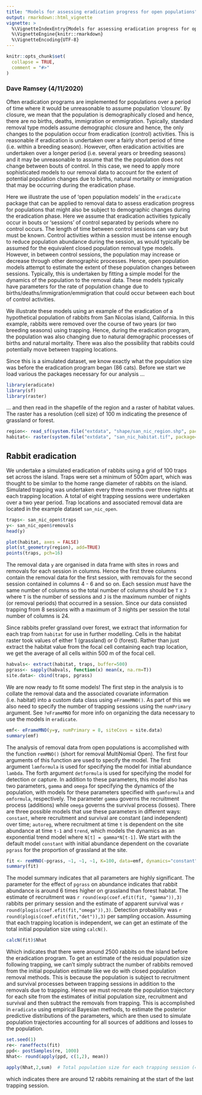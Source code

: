 ```yaml
---
title: "Models for assessing eradication progress for open populations"
output: rmarkdown::html_vignette
vignette: >
  %\VignetteIndexEntry{Models for assessing eradication progress for open populations}
  %\VignetteEngine{knitr::rmarkdown}
  %\VignetteEncoding{UTF-8}
---
```


```r
knitr::opts_chunk$set(
  collapse = TRUE,
  comment = "#>"
)
```

### Dave Ramsey (4/11/2020)

Often eradication programs are implemented for populations over a period of time where it would be unreasonable to assume population 'closure'.  By closure, we mean that the population is demographically closed and hence, there are no births, deaths, immigration or emmigration.  Typically, standard removal type models assume demographic closure and hence, the only changes to the population occur from eradication (control) activities. This is reasonable if eradication is undertaken over a fairly short period of time (i.e. within a breeding season).  However, often eradication activities are undertaken over a longer period (i.e. several years or breeding seasons) and it may be unreasonable to assume that the the population does not change between bouts of control. In this case, we need to apply more sophisticated models to our removal data to account for the extent of potential population changes due to births, natural mortality or immigration that may be occurring during the eradication phase.

Here we illustrate the use of 'open population models' in the `eradicate` package that can be applied to removal data to assess eradication progress for populations that might also be subject to demographic changes during the eradication phase.  Here we assume that eradication activities typically occur in bouts or 'sessions' of control separated by periods where no control occurs.  The length of time between control sessions can vary but must be known.  Control activities within a session must be intense enough to reduce population abundance during the session, as would typically be assumed for the equivalent closed population removal type models.  However, in between control sessions, the population may increase or decrease through other demographic processes.  Hence, open population models attempt to estimate the extent of these population changes between sessions.  Typically, this is undertaken by fitting a simple model for the dynamics of the population to the removal data.  These models typically have parameters for the rate of population change due to births/deaths/immigration/emmigration that could occur between each bout of control activities.  

We illustrate these models using an example of the eradication of a hypothetical population of rabbits from San Nicolas island, California. In this example, rabbits were removed over the course of two years (or two breeding seasons) using trapping.  Hence, during the eradication program, the population was also changing due to natural demographic processes of births and natural mortality.  There was also the possibility that rabbits could potentially move between trapping locations.

Since this is a simulated dataset, we know exactly what the population size was before the eradication program began (86 cats).  Before we start we load various the packages necessary for our analysis ...

```r
library(eradicate)
library(sf)
library(raster)
```

... and then read in the shapefile of the region and a raster of habitat values. The raster has a resolution (cell size) of 100 m indicating the presence of grassland or forest.

```r

region<- read_sf(system.file("extdata", "shape/san_nic_region.shp", package="eradicate"))
habitat<- raster(system.file("extdata", "san_nic_habitat.tif", package="eradicate"))

```

## Rabbit eradication

We undertake a simulated eradication of rabbits using a grid of 100 traps set across the island. Traps were set a minimum of 500m apart, which was thought to be similar to the home range diameter of rabbits on the island.  Simulated trapping was undertaken every three months over three nights at each trapping location. A total of eight trapping sessions were undertaken over a two year period. Trap locations and associated removal data are located in the example dataset `san_nic_open`.

```r
traps<- san_nic_open$traps
y<- san_nic_open$removals
head(y)

plot(habitat, axes = FALSE)
plot(st_geometry(region), add=TRUE)
points(traps, pch=16)
```

The removal data `y` are organised in data frame with sites in rows and removals for each session in columns.  Hence the first three columns contain the removal data for the first session, with removals for the second session contained in columns 4 - 6 and so on.  Each session _must_ have the same number of columns so the total number of columns should be `T` x `J` where `T` is the number of sessions and `J` is the maximum number of nights (or removal periods) that occurred in a session.  Since our data consisted trapping from 8 sessions with a maximum of 3 nights per session the total number of columns is 24.

Since rabbits prefer grassland over forest, we extract that information for each trap from `habitat` for use in further modelling. Cells in the habitat raster took values of either 1 (grassland) or 0 (forest).  Rather than just extract the habitat value from the focal cell containing each trap location, we get the average of all cells within 500 m of the focal cell.

```r
habvals<- extract(habitat, traps, buffer=500)
pgrass<- sapply(habvals, function(x) mean(x, na.rm=T))
site.data<- cbind(traps, pgrass)

```

We are now ready to fit some models! The first step in the analysis is to collate the removal data and the associated covariate information (i.e. habitat) into a custom data class using `eFrameMNO()`. As part of this we also need to specify the number of trapping sessions using the `numPrimary` argument.  See `?eFrameMNO` for more info on organizing the data necessary to use the models in `eradicate`.

```r
emf<- eFrameMNO(y=y, numPrimary = 8, siteCovs = site.data)
summary(emf)

```

The analysis of removal data from open populations is accomplished with the function `remMNO()` (short for removal MultiNomial Open). The first four arguments of this function are used to specify the model.  The first argument `lamformula` is used for specifying the model for initial abundance `lambda`. The forth argument `detformula` is used for specifying the model for detection or capture.  In addition to these parameters, this model also has two parameters, `gamma` and `omega` for specifying the dynamics of the population, with models for these parameters specified with `gamformula` and `omformula`, respectively.   The parameter `gamma` governs the recruitment process (additions) while `omega` governs the survival process (losses). There are three possible models that use these parameters in different ways: `constant`, where recruitment and survival are constant (and independent) over time; `autoreg`, where recruitment at time `t` is dependent on the site abundance at time `t-1` and `trend`, which models the dynamics as an exponential trend model where `N[t] = gamma*N[t-1]`.  We start with the default model `constant` with initial abundance dependent on the covariate `pgrass` for the proportion of grassland at the site.

```r

fit <- remMNO(~pgrass, ~1, ~1, ~1, K=100, data=emf, dynamics="constant")
summary(fit)

```

The model summary indicates that all parameters are highly significant.  The parameter for the effect of `pgrass` on abundance indicates that rabbit abundance is around 6 times higher on grassland than forest habitat. The estimate of recruitment was `r round(exp(coef.efit(fit, "gamma")),3)` rabbits per primary session and the estimate of apparent survival was `r round(plogis(coef.efit(fit,"omega")),3)`.  Detection probability was `r round(plogis(coef.efit(fit,"det")),3)` per sampling occasion.  Assuming that each trapping location is independent, we can get an estimate of the total initial population size using `calcN()`.

```r

calcN(fit)$Nhat

```

Which indicates that there were around 2500 rabbits on the island before the eradication program.  To get an estimate of the residual population size following trapping, we can't simply subtract the number of rabbits removed from the initial population estimate like we do with closed population removal methods.  This is because the population is subject to recruitment and survival processes between trapping sessions in addition to the removals due to trapping.  Hence we must recreate the population trajectory for each site from the estimates of initial population size, recruitment and survival and then subtract the removals from trapping.  This is accomplished in `eradicate` using empirical Bayesian methods, to estimate the posterior predictive distributions of the parameters, which are then used to simulate population trajectories accounting for all sources of additions and losses to the population.

```r
set.seed(1)
re<- raneffects(fit)
ppd<- postSamples(re, 1000)
Nhat<- round(apply(ppd, c(1,2), mean))

apply(Nhat,2,sum)  # Total population size for each trapping session (= primary period)

```

which indicates there are around 12 rabbits remaining at the start of the last trapping session. 
